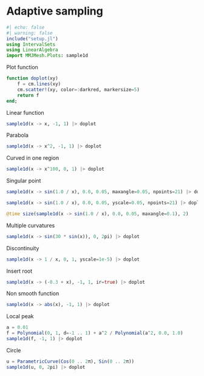 # Adaptive sampling

```julia
#| echo: false
#| warning: false
include("setup.jl")
using IntervalSets
using LinearAlgebra
import MMJMesh.Plots: sample1d
```

Plot function

```julia
function doplot(xy)
    f = cm.lines(xy)
    cm.scatter!(xy, color=:darkred, markersize=5)
    return f
end;
```

Linear function

```julia
sample1d(x -> x, -1, 1) |> doplot
```

Parabola

```julia
sample1d(x -> x^2, -1, 1) |> doplot
```

Curved in one region

```julia
sample1d(x -> x^100, 0, 1) |> doplot
```

Singular point

```julia
sample1d(x -> sin(1.0 / x), 0.0, 0.05, maxangle=0.05, npoints=21) |> doplot
```


```julia
sample1d(x -> sin(1.0 / x), 0.0, 0.05, yscale=0.05, npoints=21) |> doplot
```


```julia
@time size(sample1d(x -> sin(1.0 / x), 0.0, 0.05, maxangle=0.1), 2)
```

Multiple curvatures

```julia
sample1d(x -> sin(30 * sin(x)), 0, 2pi) |> doplot
```

Discontinuity

```julia
sample1d(x -> 1 / x, 0, 1, yscale=1e-5) |> doplot
```

Insert root

```julia
sample1d(x -> (-0.3 + x), -1, 1, ir=true) |> doplot
```

Non smooth function

```julia
sample1d(x -> abs(x), -1, 1) |> doplot
```

Local peak

```julia
a = 0.01
f = Polynomial(0, 1, d=-1 .. 1) + a^2 / Polynomial(a^2, 0.0, 1.0)
sample1d(f, -1, 1) |> doplot
```

Circle

```julia
u = ParametricCurve(Cos(0 .. 2π), Sin(0 .. 2π))
sample1d(u, 0, 2pi) |> doplot
```